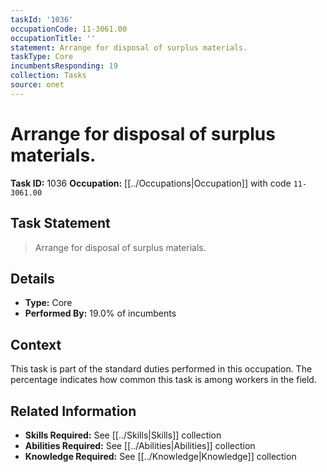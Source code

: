 ```yaml
---
taskId: '1036'
occupationCode: 11-3061.00
occupationTitle: ''
statement: Arrange for disposal of surplus materials.
taskType: Core
incumbentsResponding: 19
collection: Tasks
source: onet
---
```

# Arrange for disposal of surplus materials.

**Task ID:** 1036
**Occupation:** [[../Occupations|Occupation]] with code `11-3061.00`

## Task Statement

> Arrange for disposal of surplus materials.

## Details

- **Type:** Core
- **Performed By:** 19.0% of incumbents

## Context

This task is part of the standard duties performed in this occupation. The percentage indicates how common this task is among workers in the field.

## Related Information

- **Skills Required:** See [[../Skills|Skills]] collection
- **Abilities Required:** See [[../Abilities|Abilities]] collection
- **Knowledge Required:** See [[../Knowledge|Knowledge]] collection
